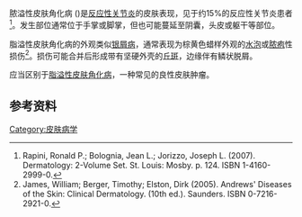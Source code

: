 {{Infobox Disease |
  Name           = 脓溢性皮肤角化病 |
  Image          = Feet-Reiters syndrome.jpg |
  Caption        = 脓溢性皮肤角化病。这是一位反应性关节炎(Reiter's disease)患者的足底。 - From CDC/ Dr. M. F. Rein |
  DiseasesDB     = 21855 |
  ICD10          = |
  ICD9           = {{ICD9|701.1}} |
  ICDO           = |
  OMIM           = |
  MedlinePlus    = |
  eMedicineSubj  = |
  eMedicineTopic = |
  MeshID         = D007642 |
}}
脓溢性皮肤角化病 ({{lang-en|'''Keratoderma blennorrhagicum'''}})是[[反应性关节炎|反应性关节炎]]的皮肤表现，见于约15%的反应性关节炎患者<ref>Rapini, Ronald P.; Bolognia, Jean L.; Jorizzo, Joseph L. (2007). Dermatology: 2-Volume Set. St. Louis: Mosby. p. 124. ISBN 1-4160-2999-0.</ref>。发生部位通常位于手掌或脚掌，但也可能蔓延至阴囊，头皮或躯干等部位。

脂溢性皮肤角化病的外观类似[[银屑病|银屑病]]，通常表现为棕黄色蜡样外观的[[水泡|水泡]]或[[脓疱|脓疱]]性损伤<ref>James, William; Berger, Timothy; Elston, Dirk (2005). Andrews' Diseases of the Skin: Clinical Dermatology. (10th ed.). Saunders. ISBN 0-7216-2921-0.</ref>。损伤可能合并后形成带有坚硬外壳的[[丘斑|丘斑]]，边缘伴有鳞状脱屑。

应当区别于[[脂溢性皮肤角化病|脂溢性皮肤角化病]]，一种常见的良性皮肤肿瘤。

==参考资料==
{{reflist}}

{{医学小作品}}

[[Category:皮肤病学|Category:皮肤病学]]